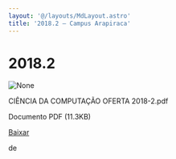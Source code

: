 ```yaml
---
layout: '@/layouts/MdLayout.astro'
title: '2018.2 — Campus Arapiraca'
---
```




2018.2
======









<Image src="https://arapiraca.ufal.br/graduacao/ciencia-da-computacao/horarios/2018/oferta-academica-2018.2/%2b%2bplone%2b%2bufalprofile/imgs/file-icon.png" alt="None" inferSize />

 CIÊNCIA DA COMPUTAÇÃO OFERTA 2018-2.pdf  

 Documento PDF
 (11.3KB)
 

[Baixar](%40%40download/file/CI%c3%8aNCIA%20DA%20COMPUTA%c3%87%c3%83O%20OFERTA%202018-2.pdf)























 de 












